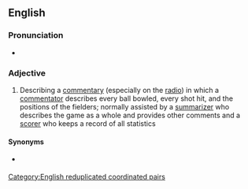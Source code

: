 ==English==

===Pronunciation===
* {{audio|en-au-ball-by-ball.ogg|Audio (AU)|lang=en}}

===Adjective===
{{en-adj|-|head=[[ball]]-[[by]]-ball}}

# {{lb|en|cricket}} Describing a [[commentary]] (especially on the [[radio]]) in which a [[commentator]] describes every ball bowled, every shot hit, and the positions of the fielders; normally assisted by a [[summarizer]] who describes the game as a whole and provides other comments and a [[scorer]] who keeps a record of all statistics

====Synonyms====
* {{l|en|play-by-play}} {{qualifier|US}}

[[Category:English reduplicated coordinated pairs]]